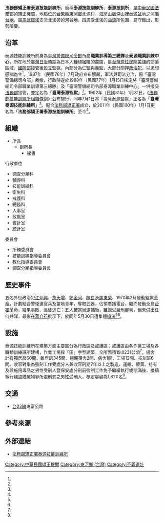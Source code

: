 {{coord|23|00|54|N|121|16|35|E|display=title}}
{{中華民國政府部門基礎資訊
|部門名稱       = 法務部矯正署泰源技能訓練所
|外文名稱       = Taiyuan Skill Training Institute, AOC, MOJ<br>
|外文語言       = 英文
|部門標誌       = ROC Agency of Corrections Emblem.svg
|部門標誌名稱   = 法務部矯正署署徽
|代表圖像       = 
|代表圖像尺寸   =
|代表圖像名稱   = 
|首長職銜       = 所長
|首長姓名       = 林振榮
|副首長職銜     = 
|副首長姓名     = 
|副首長姓名二   = 
|副首長姓名三   = 
|副首長職銜二   = 
|副首長二姓名   = 
|副首長二姓名二 = 
|副首長二姓名三 = 
|秘書長職銜     = 
|秘書長姓名     = 
|秘書長姓名二   = 
|秘書長姓名三   = 
|副秘書長職銜   = 
|副秘書長姓名   = 
|副秘書長姓名二 = 
|副秘書長姓名三 = 
|任命者姓名     = [[中華民國法務部|法務部部長]]
|官員任期       = 無任期保障
|機關類型       = 矯正機關
|所屬部門       = [[法務部矯正署|法務部矯正署]]
|員額           = 248人
|年度預算額     = 
|授權法源       = 法務部技能訓練所組織條例
|成立日期       = 1951年（民國四十年）
|前身機關       = 臺灣警備總司令部職業訓導第三總隊 <br/> 臺灣警備總司令部泰源職業訓練中心 <br/> 臺灣泰源監獄  <br/> 臺灣泰源技能訓練所
|解散日期       = 
|後繼機關       = 
|內部單位       = 調查分類科、輔導科、技能訓練科、衛生科、戒護科、總務科
|附屬機關       = 
|任務編組       = 
|地址           = [[台東縣|台東縣]][[東河鄉_(台灣)|東河鄉]]北源村三十二號
|電話           = 089-891743
|網站           = http://www.tuv.moj.gov.tw/ 
|備註           = 
}}
'''法務部矯正署泰源技能訓練所'''，簡稱'''泰源技能訓練所'''、'''泰源技訓所'''，是[[中華民國法務部|中華民國法務部]]的矯正機關，地點位於[[台東縣|台東縣]][[東河鄉_(台灣)|東河鄉]]北源村，[[海岸山脈|海岸山脈]]深山裡[[泰源盆地|泰源盆地]]之[[河階|河階]][[台地|台地]]，屬[[馬武窟溪|馬武窟溪]]支流北溪旁的河谷地，四周受北溪的[[曲流|曲流]]所包圍，易守難出，形勢險要。

== 沿革 ==
{{seealso|國防部臺南監獄}}
泰源技能訓練所前身為[[臺灣警備總司令部|臺灣警備總司令部]]所屬'''職業訓導第三總隊'''及'''泰源職業訓練中心'''，所在地於[[臺灣日治時期|臺灣日治時期]]為日本人種植[[咖啡|咖啡]]的農園，是[[台灣原住民|台灣原住民]][[阿美族|阿美族]]的部落區域，[[中華民國國防部|國防部]]接管後設立監獄，內部分為仁監與義監，大部分關押[[政治犯|政治犯]]，以思想感訓為主<ref name="泰源事件"/>。1987年（民國76年）7月政府宣布[[解嚴|解嚴]]，軍法與司法分治，原「臺灣警備總司令部」裁撤，行政院遂於1988年（民國77年）1月15日核定將「臺灣警備總司令部職業訓導第三總隊」及「臺灣警備總司令部泰源職業訓練中心」一併撥交[[中華民國法務部|法務部]]接管，並定名為「'''臺灣泰源監獄'''」<ref name="歷史沿革"/>。1992年（民國81年）1月31日，《[[法務部技能訓練所組織條例|法務部技能訓練所組織條例]]》公布施行，同年7月1日將「臺灣泰源監獄」正名為「'''臺灣泰源技能訓練所'''」<ref name="歷史沿革"/>。配合[[法務部矯正署|法務部矯正署]]成立，於2011年（民國100年）1月1日更名為「'''法務部矯正署泰源技能訓練所'''」至今<ref name="歷史沿革"/>。

==組織==
*所長
**副所長
***秘書

;行政單位
*調查分類科
*輔導科
*技能訓練科
*衛生科
*戒護科
*總務科
*人事室
*政風室
*會計室
*統計室

;委員會
*所務委員會
*技能訓練指導委員會
*教化指導委員會
*調查分類指導委員會

== 歷史事件 ==
{{main|泰源事件}}
五名外役政治犯[[江炳興|江炳興]]、[[詹天增|詹天增]]、[[鄭金河|鄭金河]]、[[陳良|陳良]]及[[謝東榮|謝東榮]]，1970年2月發動監獄[[革命|革命]]，計劃結合警衛連官兵及當地青年，奪取武器，佔領廣播電台，繼而發動全島[[台獨|台獨]]革命，結果事敗、匪徒逃亡；五人被當局逮捕後，雖飽受嚴刑審判，但未供出任何共謀，最後在[[蔣介石|蔣介石]]批示下，於同年5月30日遭集體[[槍決|槍決]]<ref name="泰源事件"/><ref name="追思泰源五烈士 藍綠政要出席"/>。

== 設施 ==
泰源技能訓練所在建築方面主要區分為行政區及戒護區；戒護區由各作業工場及各職類訓練班所建構，作業工場採「田」字型建築，全所面積19.0231公頃<ref name="歷史沿革"/>。場舍計有獨居房60間、雜居房345間、懇親宿舍2間、病舍1間、工場12間、技訓班6間。收容對象為強制工作受處分人兼收容刑期7年以上之製造、運輸、販賣、持有及兼施用毒品之男性受刑人暨保安處分刑前強制工作免予繼續執行或期滿後，接續執行竊盜或贓物罪所處刑罰之男性受刑人，核定容額為1,620名<ref name="歷史沿革"/>。

== 交通 ==
*[[台23線|台23線]]東富公路

== 參考來源 ==
{{Reflist| refs=
<ref name="追思泰源五烈士 藍綠政要出席">{{cite web|language=zh-tw|url=http://news.ltn.com.tw/news/politics/paper/690369|title=追思泰源五烈士 藍綠政要出席|author=|publisher=自由時報電子報|date=2013-06-22|accessdate=2014-06-18|archive-date=2019-05-03|archive-url=https://web.archive.org/web/20190503003549/https://news.ltn.com.tw/news/politics/paper/690369|dead-url=no}}</ref>

<ref name="泰源事件">{{cite web|language=zh-tw|url=http://taiwanpedia.culture.tw/web/content?ID=5571|title=泰源事件|author=|publisher=台灣大百科全書Encyclopedia of Taiwan|date=|accessdate=2014-06-18}}{{dead link|date=2018年3月 |bot=InternetArchiveBot |fix-attempted=yes }}</ref>

<ref name="歷史沿革">{{cite web|language=zh-tw|url=http://www.tuv.moj.gov.tw/ct.asp?xItem=262043&CtNode=7357&mp=069|title=歷史沿革|author=|publisher=法務部矯正署泰源技能訓練所|date=2014-05-21|accessdate=2014-06-14|archive-date=2019-05-02|archive-url=https://web.archive.org/web/20190502063835/http://www.tuv.moj.gov.tw/ct.asp?xItem=262043&CtNode=7357&mp=069|dead-url=yes}}</ref>
}}

== 外部連結 ==
*[https://web.archive.org/web/20191003101428/https://www.tuv.moj.gov.tw/ 法務部矯正署泰源技能訓練所]{{zh-tw}}

{{法務部矯正署矯正機關}}
{{不義遺址}}
{{Authority control}}

[[Category:中華民國矯正機關|Category:中華民國矯正機關]]
[[Category:東河鄉_(台灣)|Category:東河鄉 (台灣)]]
[[Category:不義遺址|Category:不義遺址]]